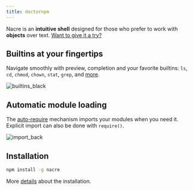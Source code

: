 ```yaml
---
title: doctornpm
---
```


Nacre is an **intuitive shell** designed for those who prefer to work with **objects** over text. [Want to give it a try?](getting-started)

## Builtins at your fingertips

Navigate smoothly with preview, completion and your favorite builtins: `ls`, `cd`, `chmod`, `chown`, `stat`, `grep`, and [more](docs#builtins).

![builtins_black](https://user-images.githubusercontent.com/11426226/160006956-f44a6bf0-96f6-475c-93db-b42f1be230ba.gif)

## Automatic module loading

The [auto-require](getting-started#auto-require) mechanism imports your modules when you need it. Explicit import can also be done with `require()`.

![import_back](https://user-images.githubusercontent.com/11426226/160008043-e1cfc744-182f-443c-b480-59372560abc2.gif)

## Installation

```bash
npm install -g nacre
```

More [details](getting-started#installation) about the installation.